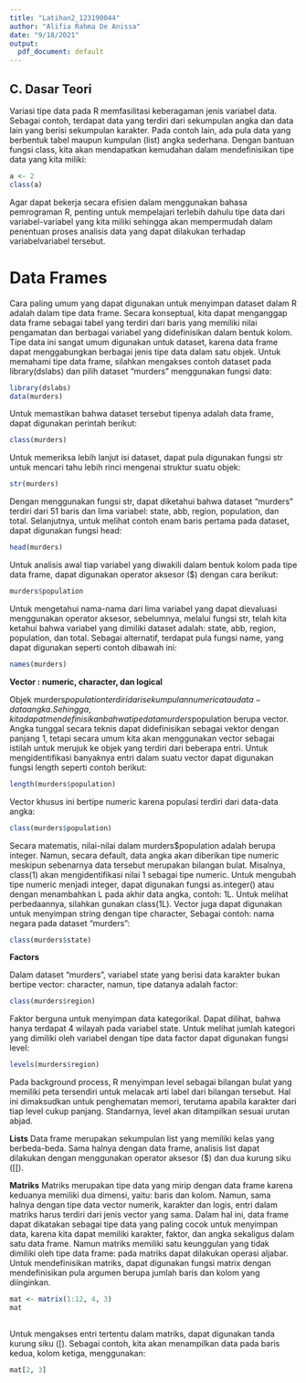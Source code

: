 ```yaml
---
title: "Latihan2_123190044"
author: "Alifia Rahma De Anissa"
date: "9/18/2021"
output:
  pdf_document: default
---
```

## **C. Dasar Teori**

Variasi tipe data pada R memfasilitasi keberagaman jenis variabel data. Sebagai contoh, terdapat
data yang terdiri dari sekumpulan angka dan data lain yang berisi sekumpulan karakter. Pada
contoh lain, ada pula data yang berbentuk tabel maupun kumpulan (list) angka sederhana.
Dengan bantuan fungsi class, kita akan mendapatkan kemudahan dalam mendefinisikan tipe
data yang kita miliki: 

```r
a <- 2
class(a) 

```

Agar dapat bekerja secara efisien dalam menggunakan bahasa pemrograman R, penting untuk
mempelajari terlebih dahulu tipe data dari variabel-variabel yang kita miliki sehingga akan
mempermudah dalam penentuan proses analisis data yang dapat dilakukan terhadap variabelvariabel tersebut. 

# **Data Frames**

Cara paling umum yang dapat digunakan untuk menyimpan dataset dalam R adalah dalam tipe
data frame. Secara konseptual, kita dapat menganggap data frame sebagai tabel yang terdiri dari
baris yang memiliki nilai pengamatan dan berbagai variabel yang didefinisikan dalam bentuk
kolom. Tipe data ini sangat umum digunakan untuk dataset, karena data frame dapat
menggabungkan berbagai jenis tipe data dalam satu objek. Untuk memahami tipe data frame,
silahkan mengakses contoh dataset pada library(dslabs) dan pilih dataset “murders”
menggunakan fungsi data: 

```r
library(dslabs)
data(murders) 

```

Untuk memastikan bahwa dataset tersebut tipenya adalah data frame, dapat digunakan perintah
berikut: 

```r
class(murders) 

```

Untuk memeriksa lebih lanjut isi dataset, dapat pula digunakan fungsi str untuk mencari tahu
lebih rinci mengenai struktur suatu objek: 
```r
str(murders)

```

Dengan menggunakan fungsi str, dapat diketahui bahwa dataset “murders” terdiri dari 51 baris
dan lima variabel: state, abb, region, population, dan total. Selanjutnya, untuk melihat contoh
enam baris pertama pada dataset, dapat digunakan fungsi head:

```r
head(murders) 

```

Untuk analisis awal tiap variabel yang diwakili dalam bentuk kolom pada tipe data frame, dapat
digunakan operator aksesor ($) dengan cara berikut:

```r
murders$population 

```

Untuk mengetahui nama-nama dari lima variabel yang dapat dievaluasi menggunakan operator
aksesor, sebelumnya, melalui fungsi str, telah kita ketahui bahwa variabel yang dimiliki dataset
adalah: state, abb, region, population, dan total. Sebagai alternatif, terdapat pula fungsi name,
yang dapat digunakan seperti contoh dibawah ini: 

```r
names(murders) 

```

**Vector : numeric, character, dan logical **

Objek murders$population terdiri dari sekumpulan numeric atau data-data angka. Sehingga,
kita dapat mendefinisikan bahwa tipe data murders$population berupa vector. Angka tunggal
secara teknis dapat didefinisikan sebagai vektor dengan panjang 1, tetapi secara umum kita akan
menggunakan vector sebagai istilah untuk merujuk ke objek yang terdiri dari beberapa entri.
Untuk mengidentifikasi banyaknya entri dalam suatu vector dapat digunakan fungsi length
seperti contoh berikut: 

```r
length(murders$population)

```

Vector khusus ini bertipe numeric karena populasi terdiri dari data-data angka: 

```r
class(murders$population) 

```

Secara matematis, nilai-nilai dalam murders$population adalah berupa integer. Namun,
secara default, data angka akan diberikan tipe numeric meskipun sebenarnya data tersebut
merupakan bilangan bulat. Misalnya, class(1) akan mengidentifikasi nilai 1 sebagai tipe
numeric. Untuk mengubah tipe numeric menjadi integer, dapat digunakan fungsi as.integer()
atau dengan menambahkan L pada akhir data angka, contoh: 1L. Untuk melihat perbedaannya,
silahkan gunakan class(1L).
Vector juga dapat digunakan untuk menyimpan string dengan tipe character, Sebagai contoh:
nama negara pada dataset “murders”:

```r
class(murders$state) 

```

**Factors**

Dalam dataset “murders”, variabel state yang berisi data karakter bukan bertipe vector: character,
namun, tipe datanya adalah factor:

```r
class(murders$region) 

```

Faktor berguna untuk menyimpan data kategorikal. Dapat dilihat, bahwa hanya terdapat 4 wilayah
pada variabel state. Untuk melihat jumlah kategori yang dimiliki oleh variabel dengan tipe data
factor dapat digunakan fungsi level: 

```r
levels(murders$region) 

```

Pada background process, R menyimpan level sebagai bilangan bulat yang memiliki peta
tersendiri untuk melacak arti label dari bilangan tersebut. Hal ini dimaksudkan untuk
penghematan memori, terutama apabila karakter dari tiap level cukup panjang. Standarnya, level
akan ditampilkan sesuai urutan abjad. 

**Lists**
Data frame merupakan sekumpulan list yang memiliki kelas yang berbeda-beda. Sama halnya
dengan data frame, analisis list dapat dilakukan dengan menggunakan operator aksesor ($) dan
dua kurung siku ([[). 

**Matriks**
Matriks merupakan tipe data yang mirip dengan data frame karena keduanya memiliki dua
dimensi, yaitu: baris dan kolom. Namun, sama halnya dengan tipe data vector numerik, karakter
dan logis, entri dalam matriks harus terdiri dari jenis vector yang sama. Dalam hal ini, data frame
dapat dikatakan sebagai tipe data yang paling cocok untuk menyimpan data, karena kita dapat
memiliki karakter, faktor, dan angka sekaligus dalam satu data frame. Namun matriks memiliki
satu keunggulan yang tidak dimiliki oleh tipe data frame: pada matriks dapat dilakukan operasi
aljabar.
Untuk mendefinisikan matriks, dapat digunakan fungsi matrix dengan mendefinisikan pula
argumen berupa jumlah baris dan kolom yang diinginkan. 

```r
mat <- matrix(1:12, 4, 3)
mat 
 

```

Untuk mengakses entri tertentu dalam matriks, dapat digunakan tanda kurung siku ([). Sebagai
contoh, kita akan menampilkan data pada baris kedua, kolom ketiga, menggunakan:

```r
mat[2, 3] 


```
